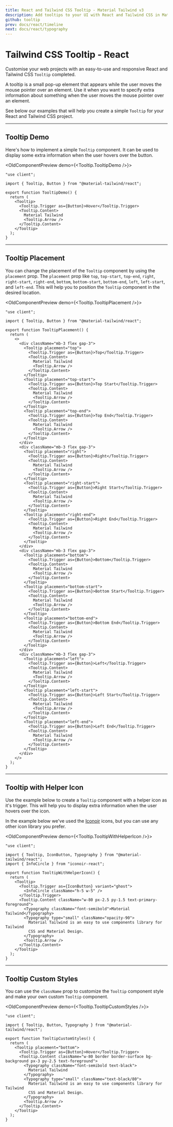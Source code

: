 ```yaml
---
title: React and Tailwind CSS Tooltip - Material Tailwind v3
description: Add tooltips to your UI with React and Tailwind CSS in Material Tailwind v3. Provide helpful information and hints with stylish and customizable tooltip elements.
github: tooltip
prev: docs/react/timeline
next: docs/react/typography
---
```


# Tailwind CSS Tooltip - React

Customise your web projects with an easy-to-use and responsive React and Tailwind CSS `Tooltip` completed.

A tooltip is a small pop-up element that appears while the user moves the mouse pointer over an element. Use it when you want to specify extra information about something when the user moves the mouse pointer over an element.

See below our examples that will help you create a simple `Tooltip` for your React and Tailwind CSS project.

---

## Tooltip Demo

Here's how to implement a simple `Tooltip` component. It can be used to display some extra information when the user hovers over the button.

<OldComponentPreview demo={<Tooltip.TooltipDemo />}>
```tsx
"use client";

import { Tooltip, Button } from "@material-tailwind/react";

export function TooltipDemo() {
  return (
    <Tooltip>
      <Tooltip.Trigger as={Button}>Hover</Tooltip.Trigger>
      <Tooltip.Content>
        Material Tailwind
        <Tooltip.Arrow />
      </Tooltip.Content>
    </Tooltip>
  );
}
```
</OldComponentPreview>

---

## Tooltip Placement

You can change the placement of the `Tooltip` component by using the `placement` prop. The `placement` prop like `top`, `top-start`, `top-end`, `right`, `right-start`, `right-end`, `bottom`, `bottom-start`, `bottom-end`, `left`, `left-start`, and `left-end`. This will help you to position the `Tooltip` component in the desired location.

<OldComponentPreview demo={<Tooltip.TooltipPlacement />}>
```tsx
"use client";

import { Tooltip, Button } from "@material-tailwind/react";

export function TooltipPlacement() {
  return (
    <>
      <div className="mb-3 flex gap-3">
        <Tooltip placement="top">
          <Tooltip.Trigger as={Button}>Top</Tooltip.Trigger>
          <Tooltip.Content>
            Material Tailwind
            <Tooltip.Arrow />
          </Tooltip.Content>
        </Tooltip>
        <Tooltip placement="top-start">
          <Tooltip.Trigger as={Button}>Top Start</Tooltip.Trigger>
          <Tooltip.Content>
            Material Tailwind
            <Tooltip.Arrow />
          </Tooltip.Content>
        </Tooltip>
        <Tooltip placement="top-end">
          <Tooltip.Trigger as={Button}>Top End</Tooltip.Trigger>
          <Tooltip.Content>
            Material Tailwind
            <Tooltip.Arrow />
          </Tooltip.Content>
        </Tooltip>
      </div>
      <div className="mb-3 flex gap-3">
        <Tooltip placement="right">
          <Tooltip.Trigger as={Button}>Right</Tooltip.Trigger>
          <Tooltip.Content>
            Material Tailwind
            <Tooltip.Arrow />
          </Tooltip.Content>
        </Tooltip>
        <Tooltip placement="right-start">
          <Tooltip.Trigger as={Button}>Right Start</Tooltip.Trigger>
          <Tooltip.Content>
            Material Tailwind
            <Tooltip.Arrow />
          </Tooltip.Content>
        </Tooltip>
        <Tooltip placement="right-end">
          <Tooltip.Trigger as={Button}>Right End</Tooltip.Trigger>
          <Tooltip.Content>
            Material Tailwind
            <Tooltip.Arrow />
          </Tooltip.Content>
        </Tooltip>
      </div>
      <div className="mb-3 flex gap-3">
        <Tooltip placement="bottom">
          <Tooltip.Trigger as={Button}>Bottom</Tooltip.Trigger>
          <Tooltip.Content>
            Material Tailwind
            <Tooltip.Arrow />
          </Tooltip.Content>
        </Tooltip>
        <Tooltip placement="bottom-start">
          <Tooltip.Trigger as={Button}>Bottom Start</Tooltip.Trigger>
          <Tooltip.Content>
            Material Tailwind
            <Tooltip.Arrow />
          </Tooltip.Content>
        </Tooltip>
        <Tooltip placement="bottom-end">
          <Tooltip.Trigger as={Button}>Bottom End</Tooltip.Trigger>
          <Tooltip.Content>
            Material Tailwind
            <Tooltip.Arrow />
          </Tooltip.Content>
        </Tooltip>
      </div>
      <div className="mb-3 flex gap-3">
        <Tooltip placement="left">
          <Tooltip.Trigger as={Button}>Left</Tooltip.Trigger>
          <Tooltip.Content>
            Material Tailwind
            <Tooltip.Arrow />
          </Tooltip.Content>
        </Tooltip>
        <Tooltip placement="left-start">
          <Tooltip.Trigger as={Button}>Left Start</Tooltip.Trigger>
          <Tooltip.Content>
            Material Tailwind
            <Tooltip.Arrow />
          </Tooltip.Content>
        </Tooltip>
        <Tooltip placement="left-end">
          <Tooltip.Trigger as={Button}>Left End</Tooltip.Trigger>
          <Tooltip.Content>
            Material Tailwind
            <Tooltip.Arrow />
          </Tooltip.Content>
        </Tooltip>
      </div>
    </>
  );
}
```
</OldComponentPreview>

---

## Tooltip with Helper Icon

Use the example below to create a `Tooltip` component with a helper icon as it's trigger. This will help you to display extra information when the user hovers over the icon.

In the example below we've used the [Iconoir](https://iconoir.com/) icons, but you can use any other icon library you prefer.

<OldComponentPreview demo={<Tooltip.TooltipWithHelperIcon />}>
```tsx
"use client";

import { Tooltip, IconButton, Typography } from "@material-tailwind/react";
import { InfoCircle } from "iconoir-react";

export function TooltipWithHelperIcon() {
  return (
    <Tooltip>
      <Tooltip.Trigger as={IconButton} variant="ghost">
        <InfoCircle className="h-5 w-5" />
      </Tooltip.Trigger>
      <Tooltip.Content className="w-80 px-2.5 py-1.5 text-primary-foreground">
        <Typography className="font-semibold">Material Tailwind</Typography>
        <Typography type="small" className="opacity-90">
          Material Tailwind is an easy to use components library for Tailwind
          CSS and Material Design.
        </Typography>
        <Tooltip.Arrow />
      </Tooltip.Content>
    </Tooltip>
  );
}
```
</OldComponentPreview>

---

## Tooltip Custom Styles

You can use the `className` prop to customize the `Tooltip` component style and make your own custom `Tooltip` component.

<OldComponentPreview demo={<Tooltip.TooltipCustomStyles />}>
```tsx
"use client";

import { Tooltip, Button, Typography } from "@material-tailwind/react";

export function TooltipCustomStyles() {
  return (
    <Tooltip placement="bottom">
      <Tooltip.Trigger as={Button}>Hover</Tooltip.Trigger>
      <Tooltip.Content className="w-80 border border-surface bg-background px-3 py-2.5 text-foreground">
        <Typography className="font-semibold text-black">
          Material Tailwind
        </Typography>
        <Typography type="small" className="text-black/80">
          Material Tailwind is an easy to use components library for Tailwind
          CSS and Material Design.
        </Typography>
        <Tooltip.Arrow />
      </Tooltip.Content>
    </Tooltip>
  );
}
```
</OldComponentPreview>